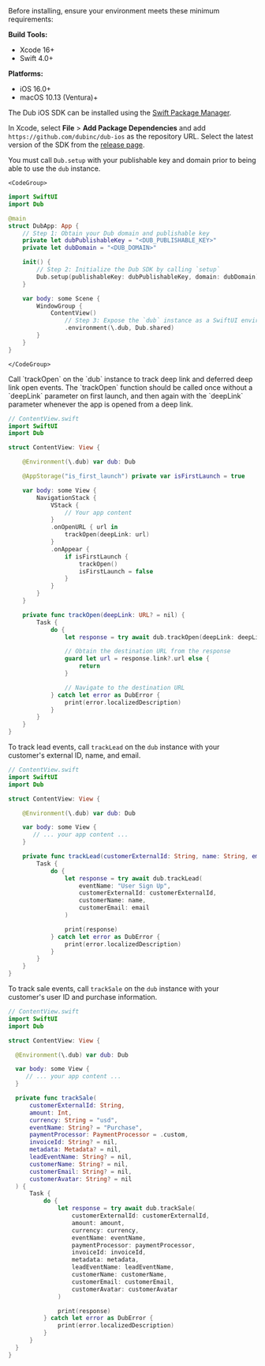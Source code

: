 
<Steps titleSize="h3">
<Step title="Install the Dub iOS SDK">
  Before installing, ensure your environment meets these minimum requirements:

**Build Tools:**

- Xcode 16+
- Swift 4.0+

**Platforms:**

- iOS 16.0+
- macOS 10.13 (Ventura)+

The Dub iOS SDK can be installed using the [Swift Package Manager](https://docs.swift.org/swiftpm/documentation/packagemanagerdocs/).

In Xcode, select **File** > **Add Package Dependencies** and add `https://github.com/dubinc/dub-ios` as the repository URL. Select the latest version of the SDK from the [release page](https://github.com/dubinc/dub-ios/releases).

</Step>

  <Step title="Initialize the SDK">

You must call `Dub.setup` with your publishable key and domain prior to being able to use the `dub` instance.

    <CodeGroup>

```swift iOS (SwiftUI)
import SwiftUI
import Dub

@main
struct DubApp: App {
    // Step 1: Obtain your Dub domain and publishable key
    private let dubPublishableKey = "<DUB_PUBLISHABLE_KEY>"
    private let dubDomain = "<DUB_DOMAIN>"

    init() {
        // Step 2: Initialize the Dub SDK by calling `setup`
        Dub.setup(publishableKey: dubPublishableKey, domain: dubDomain)
    }

    var body: some Scene {
        WindowGroup {
            ContentView()
                // Step 3: Expose the `dub` instance as a SwiftUI environment value
                .environment(\.dub, Dub.shared)
        }
    }
}
```

    </CodeGroup>

  </Step>

  <Step title="Track deep link open events" id="track-open">
    Call `trackOpen` on the `dub` instance to track deep link and deferred deep link open events. 
    The `trackOpen` function should be called once without a `deepLink` parameter on first launch, and then 
    again with the `deepLink` parameter whenever the app is opened from a deep link.

<CodeGroup>

```swift iOS (SwiftUI) expandable
// ContentView.swift
import SwiftUI
import Dub

struct ContentView: View {

    @Environment(\.dub) var dub: Dub

    @AppStorage("is_first_launch") private var isFirstLaunch = true

    var body: some View {
        NavigationStack {
            VStack {
                // Your app content
            }
            .onOpenURL { url in
                trackOpen(deepLink: url)
            }
            .onAppear {
                if isFirstLaunch {
                    trackOpen()
                    isFirstLaunch = false
                }
            }
        }
    }

    private func trackOpen(deepLink: URL? = nil) {
        Task {
            do {
                let response = try await dub.trackOpen(deepLink: deepLink)

                // Obtain the destination URL from the response
                guard let url = response.link?.url else {
                    return
                }

                // Navigate to the destination URL
            } catch let error as DubError {
                print(error.localizedDescription)
            }
        }
    }
}
```

</CodeGroup>

</Step>

<Step title="Track lead events (optional)">

To track lead events, call `trackLead` on the `dub` instance with your customer's external ID, name, and email.

<CodeGroup>

```swift iOS (SwiftUI) expandable
// ContentView.swift
import SwiftUI
import Dub

struct ContentView: View {

    @Environment(\.dub) var dub: Dub

    var body: some View {
       // ... your app content ...
    }

    private func trackLead(customerExternalId: String, name: String, email: String) {
        Task {
            do {
                let response = try await dub.trackLead(
                    eventName: "User Sign Up",
                    customerExternalId: customerExternalId,
                    customerName: name,
                    customerEmail: email
                )

                print(response)
            } catch let error as DubError {
                print(error.localizedDescription)
            }
        }
    }
}
```

</CodeGroup>

<Accordion title="Lead event attributes">
  <LeadAttributes />
</Accordion>

</Step>

<Step title="Track sale events (optional)">
  
  To track sale events, call `trackSale` on the `dub` instance with your customer's user ID and purchase information.

```swift iOS (SwiftUI) expandable
// ContentView.swift
import SwiftUI
import Dub

struct ContentView: View {

  @Environment(\.dub) var dub: Dub

  var body: some View {
     // ... your app content ...
  }

  private func trackSale(
      customerExternalId: String,
      amount: Int,
      currency: String = "usd",
      eventName: String? = "Purchase",
      paymentProcessor: PaymentProcessor = .custom,
      invoiceId: String? = nil,
      metadata: Metadata? = nil,
      leadEventName: String? = nil,
      customerName: String? = nil,
      customerEmail: String? = nil,
      customerAvatar: String? = nil
  ) {
      Task {
          do {
              let response = try await dub.trackSale(
                  customerExternalId: customerExternalId,
                  amount: amount,
                  currency: currency,
                  eventName: eventName,
                  paymentProcessor: paymentProcessor,
                  invoiceId: invoiceId,
                  metadata: metadata,
                  leadEventName: leadEventName,
                  customerName: customerName,
                  customerEmail: customerEmail,
                  customerAvatar: customerAvatar
              )

              print(response)
          } catch let error as DubError {
              print(error.localizedDescription)
          }
      }
  }
}
```

<Accordion title="Sale event attributes">
  <SaleAttributes />
</Accordion>

</Step>

</Steps>
